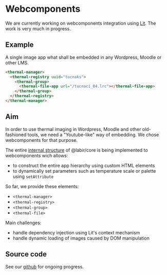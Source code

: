 # Webcomponents

We are currently working on webcomponents integration using [Lit](https://lit.dev/). The work is very much in progress.

## Example

A single image app what shall be embedded in any Wordpress, Moodle or other LMS.

```html
<thermal-manager>
  <thermal-registry uuid="tucnaks">
    <thermal-group>
      <thermal-file-app url="/tucnaci_04.lrc"></thermal-file-app>
    </thermal-group>
  </thermal-registry>
</thermal-manager>
```

<thermal-manager>
  <thermal-registry uuid="tucnaks">
    <thermal-group>
      <thermal-file-app url="/tucnaci_04.lrc"></thermal-file-app>
    </thermal-group>
  </thermal-registry>
</thermal-manager>



## Aim

In order to use thermal imaging in Wordpress, Moodle and other old-fashioned tools, we need a "Youtube-like" way of embedding. We chose webcomponents for that purpose.

The entire [internal structure](/core) of @labir/core is being implemented to webcomponents wich allows:

- to construct the entire app hierarchy using custom HTML elements
- to dynamically set parameters such as temperature scale or palette using `setAttribute`

So far, we provide these elements:

- `<thermal-manager>`
- `<thermal-registry>`
- `<thermal-group>`
- `<thermal-file>`

Main challenges:

- handle dependency injection using Lit's context mechanism
- handle dynamic loading of images caused by DOM manipulation

## Source code

See our [github](https://github.com/moichim/labir/tree/master/packages/embed) for ongoing progress.

